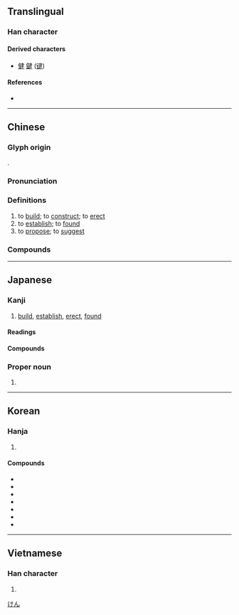 {{character info}}
==Translingual==
{{stroke order|strokes=9}}

===Han character===
{{Han char|rn=54|rad=廴|as=06|sn=8 (Mainland), 9 (Hong Kong, Japan, Taiwan)|four=15400|canj=NKLQ|ids=⿺廴聿}}

====Derived characters====
* [[健]] [[鍵]] ([[键]])

====References====
* {{Han ref|kx=0353.040|dkj=09574|dj=0667.050|hdz=10404.100|uh=5EFA|ud=24314|bh=ABD8|bd=43992}}

----

==Chinese==
{{zh-forms|alt=迠-second round simplified}}

===Glyph origin===
{{Han etym}}
{{Han compound|廴|聿|ls=ic}}.

===Pronunciation===
{{zh-pron
|m=jiàn
|m-s=
|c=gin3
|c-t=
|g=
|h=pfs=kien;gd=gian4
|j=
|mb=
|md=gióng
|mn=kiàn
|mn-t=giêng6/giang6/giêng3/giang3
|mn-t_note=giêng6 - Chaozhou, used in {{zh-l|*福建}}; giang6 - Shantou, used in {{zh-l|*福建}}; giêng3 - Chaozhou; giang3 - Shantou
|w=2ji
|x=
|mc=y
|oc=y
|cat=v
}}

===Definitions===
{{zh-hanzi}}

# to [[build]]; to [[construct]]; to [[erect]]
# to [[establish]]; to [[found]]
# to [[propose]]; to [[suggest]]

===Compounds===
{{zh-der|五大建設|交通建設|修建|公共建設|創建|十大建設|國家建設|國建|基層建設|增建|大建|太建|夯土建築|子建|實質違建|封建|封建制度|封建思想|封建社會|小建|屋上建瓴|希臘建築|常建|建交|建制|建功|建功立事|建功立業|建商|建屋|建國|建國大綱|建國方略|建地|建坊|建坪|建安|建安七子|建安文學|建安風骨|建安體|建寅|建康|建德|建政|建教合作|建木|建材|建業|建極|建構|建樹|建檔|建漆|建照|建物|建瓴|建瓴高屋|建白|建窯|建立|建管處|建築|建築執照|建築學|建築工程|建築師|建築材料|建築業|建築法規|建築物|建置|建蔽率|建蘭|建言|建設|建設公債|建設局|建設廳|建設性|建議|建議案|建軍|建造|建都|建醮|建章|建黨|心理建設|才過子建|搭建|擴建|改建|政治建設|啟建|整建|文建會|月建|構建|營建|營建業|物質建設|現代建築|省政建設|砌塊建築|破竹建瓴|社會建設|禁建|福建|程序違建|籌建|組建|經建|經濟建設|羅馬建築|興建|違建|違章建築|重建|闢建|防火建材|高屋建瓴|新建|建新|建始|建南|建東|復建|海建}}

{{zh-cat|Elementary}}

----

==Japanese==

===Kanji===
{{ja-kanji|grade=4|rs=廴06}}

# [[build]], [[establish]], [[erect]], [[found]]

====Readings====
{{ja-readings
|goon=こん
|kanon=けん
|kun=た-つ, た-てる
}}

====Compounds====
{{col3-u|ja
|{{ja-r|建設|けんせつ}}
|{{ja-r|建造|けんぞう}}
|{{ja-r|建築|けんちく}}
|{{ja-r|建%具|たて%ぐ}}
|{{ja-r|土建|どけん}}
|{{ja-r|建物|たてもの}}
}}

===Proper noun===
{{ja-pos|proper|けん}}

# {{given name|ja|male}}

[[Category:Japanese male given names|けん]]

----

==Korean==

===Hanja===
{{ko-hanja|세우다|세울|건}}

# {{hanja form of|건|[[build]]; [[establish]]}}

====Compounds====
* {{ko-l|건축|建築}}
* {{ko-l|건설|建設}}
* {{ko-l|건의|建議}}
* {{ko-l|건조|建造}}
* {{ko-l|건공|建功}}
* {{ko-l|건국|建國}}
* {{ko-l|건구|建具}}

----

==Vietnamese==

===Han character===
{{vi-readings|reading=kiến|rs=廴06}}

# {{rfdef|vi|sort=廴06}}